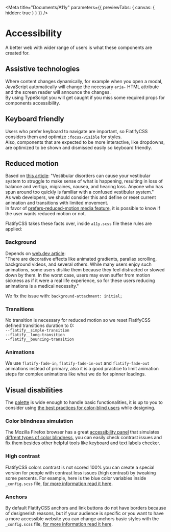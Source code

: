 
<Meta
  title="Documents/A11y"
  parameters={{ previewTabs: { canvas: { hidden: true } } }}
/>

# Accessibility

<p class="component-doc-intro">
  A better web with wider range of users is what these components are created
  for.
</p>
<div class="funky-spacer" />

## Assistive technologies

Where content changes dynamically, for example when you open a modal, JavaScript automatically will change the necessary `aria-` HTML attribute and the screen reader will announce the changes.  
By using TypeScript you will get caught if you miss some required props for components accessibility.

<div class="funky-spacer" />

## Keyboard friendly

Users who prefer keyboard to navigate are important, so FlatifyCSS considers them and optimize [`:focus-visible`](https://developer.mozilla.org/en-US/docs/Web/CSS/:focus-visible) for styles.  
Also, components that are expected to be more interactive, like dropdowns, are optimized to be shown and dismissed easily so keyboard friendly.

<div class="funky-spacer" />

## Reduced motion

Based on [this article](https://css-tricks.com/introduction-reduced-motion-media-query/): "Vestibular disorders can cause your vestibular system to struggle to make sense of what is happening, resulting in loss of balance and vertigo, migraines, nausea, and hearing loss. Anyone who has spun around too quickly is familiar with a confused vestibular system."  
As web developers, we should consider this and define or reset current animation and transitions with limited movement.  
In favor of [prefers-reduced-motion media feature](https://developer.mozilla.org/en-US/docs/Web/CSS/@media/prefers-reduced-motion), it is possible to know if the user wants reduced motion or not.

FlatifyCSS takes these facts over, inside `a11y.scss` file these rules are applied:

### Background

Depends on [web.dev article](https://web.dev/prefers-reduced-motion/):  
"There are decorative effects like animated gradients, parallax scrolling, background videos, and several others. While many users enjoy such animations, some users dislike them because they feel distracted or slowed down by them. In the worst case, users may even suffer from motion sickness as if it were a real life experience, so for these users reducing animations is a medical necessity."

We fix the issue with: `background-attachment: initial;`

### Transitions

No transition is necessary for reduced motion so we reset FlatifyCSS defined transitions duration to 0:  
`--flatify__simple-transition`  
`--flatify__long-transition`  
`--flatify__bouncing-transition`

### Animations

We use `flatify-fade-in`, `flatify-fade-in-out` and `flatify-fade-out` animations instead of primary, also it is a good practice to limit animation steps for complex animations like what we do for spinner loadings.

<div class="funky-spacer" />

## Visual disabilities

The [palette](https://flatifycss.com/docs/overview/colors) is wide enough to handle basic functionalities, it is up to you to consider using [the best practices for color-blind users](https://www.smashingmagazine.com/2016/06/improving-color-accessibility-for-color-blind-users/) while designing.

### Color blindness simulation

The Mozilla Firefox browser has a great [accessibility panel](https://developer.mozilla.org/en-US/docs/Tools/Accessibility_inspector/Simulation) that simulates [diffrent types of color blindness](https://www.color-blindness.com/types-of-color-blindness/), you can easily check contrast issues and fix them besides other helpful tools like keyboard and text labels checker.

### High contrast

FlatifyCSS colors contrast is not scored 100% you can create a special version for people with contrast loss issues (high contrast) by tweaking some percents. For example, here is the blue color variables inside `_config.scss` file, [for more information read it here](https://flatifycss.com/docs/overview/a11y#high-contrast).

### Anchors

By default FlatifyCSS anchors and link buttons do not have borders because of designerish reasons, but if your audience is specific or you want to have a more accessible website you can change anchors basic styles with the `_config.scss` file, [for more information read it here](https://flatifycss.com/docs/overview/a11y#anchors).
